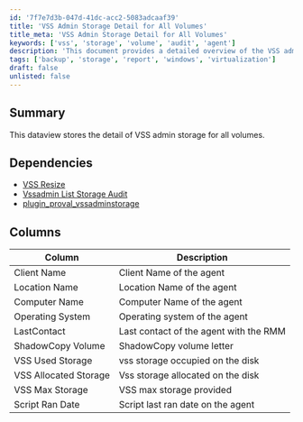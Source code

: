 ```yaml
---
id: '7f7e7d3b-047d-41dc-acc2-5083adcaaf39'
title: 'VSS Admin Storage Detail for All Volumes'
title_meta: 'VSS Admin Storage Detail for All Volumes'
keywords: ['vss', 'storage', 'volume', 'audit', 'agent']
description: 'This document provides a detailed overview of the VSS admin storage for all volumes, including dependencies and columns that store essential information about each agent and its storage utilization.'
tags: ['backup', 'storage', 'report', 'windows', 'virtualization']
draft: false
unlisted: false
---
```

## Summary

This dataview stores the detail of VSS admin storage for all volumes.

## Dependencies

- [VSS Resize](https://proval.itglue.com/DOC-5078775-10728931)
- [Vssadmin List Storage Audit](https://proval.itglue.com/DOC-5078775-10728929)
- [plugin_proval_vssadminstorage](https://proval.itglue.com/DOC-5078775-10728928)

## Columns

| Column                   | Description                                   |
|-------------------------|-----------------------------------------------|
| Client Name             | Client Name of the agent                      |
| Location Name           | Location Name of the agent                    |
| Computer Name           | Computer Name of the agent                    |
| Operating System        | Operating system of the agent                 |
| LastContact             | Last contact of the agent with the RMM       |
| ShadowCopy Volume       | ShadowCopy volume letter                      |
| VSS Used Storage        | vss storage occupied on the disk              |
| VSS Allocated Storage   | Vss storage allocated on the disk             |
| VSS Max Storage         | VSS max storage provided                      |
| Script Ran Date         | Script last ran date on the agent            |













